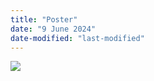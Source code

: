 ```yaml
---
title: "Poster"
date: "9 June 2024"
date-modified: "last-modified"
---
```


![](images/Visual Analytics Poster-01.jpg)
